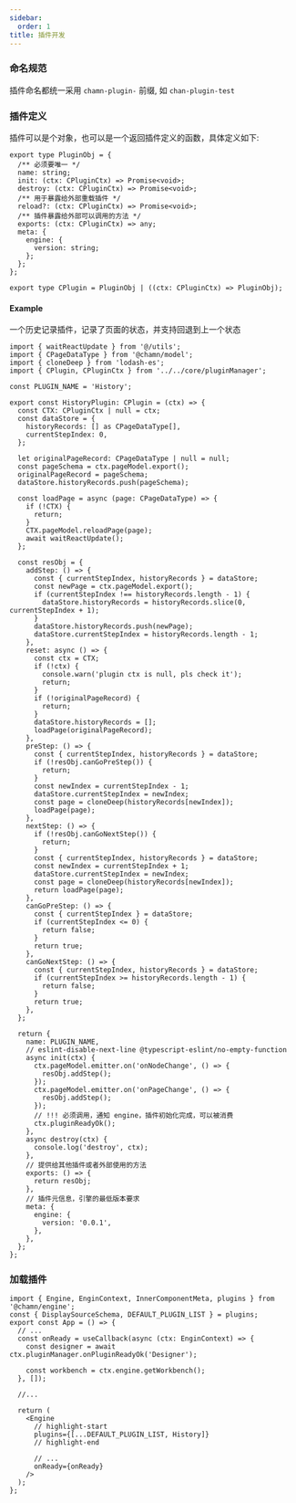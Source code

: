 ```yaml
---
sidebar:
  order: 1
title: 插件开发
---
```


### 命名规范

插件命名都统一采用 `chamn-plugin-` 前缀, 如 `chan-plugin-test`

### 插件定义

插件可以是个对象，也可以是一个返回插件定义的函数，具体定义如下:

```tsx
export type PluginObj = {
  /** 必须要唯一 */
  name: string;
  init: (ctx: CPluginCtx) => Promise<void>;
  destroy: (ctx: CPluginCtx) => Promise<void>;
  /** 用于暴露给外部重载插件 */
  reload?: (ctx: CPluginCtx) => Promise<void>;
  /** 插件暴露给外部可以调用的方法 */
  exports: (ctx: CPluginCtx) => any;
  meta: {
    engine: {
      version: string;
    };
  };
};

export type CPlugin = PluginObj | ((ctx: CPluginCtx) => PluginObj);
```

#### Example

一个历史记录插件，记录了页面的状态，并支持回退到上一个状态

```tsx title="History.tsx"
import { waitReactUpdate } from '@/utils';
import { CPageDataType } from '@chamn/model';
import { cloneDeep } from 'lodash-es';
import { CPlugin, CPluginCtx } from '../../core/pluginManager';

const PLUGIN_NAME = 'History';

export const HistoryPlugin: CPlugin = (ctx) => {
  const CTX: CPluginCtx | null = ctx;
  const dataStore = {
    historyRecords: [] as CPageDataType[],
    currentStepIndex: 0,
  };

  let originalPageRecord: CPageDataType | null = null;
  const pageSchema = ctx.pageModel.export();
  originalPageRecord = pageSchema;
  dataStore.historyRecords.push(pageSchema);

  const loadPage = async (page: CPageDataType) => {
    if (!CTX) {
      return;
    }
    CTX.pageModel.reloadPage(page);
    await waitReactUpdate();
  };

  const resObj = {
    addStep: () => {
      const { currentStepIndex, historyRecords } = dataStore;
      const newPage = ctx.pageModel.export();
      if (currentStepIndex !== historyRecords.length - 1) {
        dataStore.historyRecords = historyRecords.slice(0, currentStepIndex + 1);
      }
      dataStore.historyRecords.push(newPage);
      dataStore.currentStepIndex = historyRecords.length - 1;
    },
    reset: async () => {
      const ctx = CTX;
      if (!ctx) {
        console.warn('plugin ctx is null, pls check it');
        return;
      }
      if (!originalPageRecord) {
        return;
      }
      dataStore.historyRecords = [];
      loadPage(originalPageRecord);
    },
    preStep: () => {
      const { currentStepIndex, historyRecords } = dataStore;
      if (!resObj.canGoPreStep()) {
        return;
      }
      const newIndex = currentStepIndex - 1;
      dataStore.currentStepIndex = newIndex;
      const page = cloneDeep(historyRecords[newIndex]);
      loadPage(page);
    },
    nextStep: () => {
      if (!resObj.canGoNextStep()) {
        return;
      }
      const { currentStepIndex, historyRecords } = dataStore;
      const newIndex = currentStepIndex + 1;
      dataStore.currentStepIndex = newIndex;
      const page = cloneDeep(historyRecords[newIndex]);
      return loadPage(page);
    },
    canGoPreStep: () => {
      const { currentStepIndex } = dataStore;
      if (currentStepIndex <= 0) {
        return false;
      }
      return true;
    },
    canGoNextStep: () => {
      const { currentStepIndex, historyRecords } = dataStore;
      if (currentStepIndex >= historyRecords.length - 1) {
        return false;
      }
      return true;
    },
  };

  return {
    name: PLUGIN_NAME,
    // eslint-disable-next-line @typescript-eslint/no-empty-function
    async init(ctx) {
      ctx.pageModel.emitter.on('onNodeChange', () => {
        resObj.addStep();
      });
      ctx.pageModel.emitter.on('onPageChange', () => {
        resObj.addStep();
      });
      // !!! 必须调用，通知 engine，插件初始化完成，可以被消费
      ctx.pluginReadyOk();
    },
    async destroy(ctx) {
      console.log('destroy', ctx);
    },
    // 提供给其他插件或者外部使用的方法
    exports: () => {
      return resObj;
    },
    // 插件元信息，引擎的最低版本要求
    meta: {
      engine: {
        version: '0.0.1',
      },
    },
  };
};
```

### 加载插件

```tsx
import { Engine, EnginContext, InnerComponentMeta, plugins } from '@chamn/engine';
const { DisplaySourceSchema, DEFAULT_PLUGIN_LIST } = plugins;
export const App = () => {
  // ...
  const onReady = useCallback(async (ctx: EnginContext) => {
    const designer = await ctx.pluginManager.onPluginReadyOk('Designer');

    const workbench = ctx.engine.getWorkbench();
  }, []);

  //...

  return (
    <Engine
      // highlight-start
      plugins={[...DEFAULT_PLUGIN_LIST, History]}
      // highlight-end

      // ...
      onReady={onReady}
    />
  );
};
```
